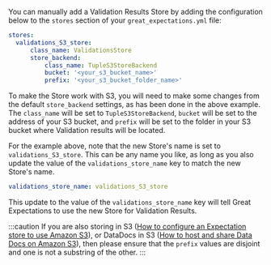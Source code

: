 
You can manually add a Validation Results Store by adding the configuration below to the `stores` section of your `great_expectations.yml` file:

```yaml title="File contents: great_expectations.yml"
stores:
  validations_S3_store:
      class_name: ValidationsStore
      store_backend:
          class_name: TupleS3StoreBackend
          bucket: '<your_s3_bucket_name>'
          prefix: '<your_s3_bucket_folder_name>'
```


To make the Store work with S3, you will need to make some changes from the default ``store_backend`` settings, as has been done in the above example.  The ``class_name`` will be set to ``TupleS3StoreBackend``, ``bucket`` will be set to the address of your S3 bucket, and ``prefix`` will be set to the folder in your S3 bucket where Validation results will be located.

For the example above, note that the new Store's name is set to ``validations_S3_store``.  This can be any name you like, as long as you also update the value of the `validations_store_name` key to match the new Store's name.

```yaml title="File contents: great_expectations.yml"
validations_store_name: validations_S3_store
```

This update to the value of the `validations_store_name` key will tell Great Expectations to use the new Store for Validation Results.



:::caution
If you are also storing <TechnicalTag tag="expectation" text="Expectations" /> in S3 ([How to configure an Expectation store to use Amazon S3](../how_to_configure_an_expectation_store_in_amazon_s3.md)), or DataDocs in S3 ([How to host and share Data Docs on Amazon S3](../../configuring_data_docs/how_to_host_and_share_data_docs_on_amazon_s3.md)), then please ensure that the ``prefix`` values are disjoint and one is not a substring of the other.
:::
